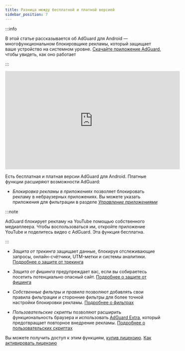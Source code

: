 ```yaml
---
title: Разница между бесплатной и платной версией
sidebar_position: 7
---
```


:::info

В этой статье рассказывается об AdGuard для Android — многофункциональном блокировщике рекламы, который защищает ваше устройство на системном уровне. [Скачайте приложение AdGuard](https://agrd.io/download-kb-adblock), чтобы увидеть, как оно работает

:::

<iframe width="560" height="315" src="https://www.youtube-nocookie.com/embed/mGJk5Ee0nyA?si=6yzb5X5Wp7fhtgQG" title="Плеер YouTube" frameborder="0" allow="accelerometer; autoplay; clipboard-write; encrypted-media; gyroscope; picture-in-picture" allowfullscreen></iframe>

Есть бесплатная и платная версии AdGuard для Android. Платные функции расширяют возможности AdGuard:

- _Блокировка рекламы в приложениях_ позволяет блокировать рекламу в небраузерных приложениях. Вы можете указать приложения для фильтрации в разделе [_Управление приложениями_](/adguard-for-android/features/app-management)

:::note

AdGuard блокирует рекламу на YouTube помощью собственного медиаплеера. Чтобы воспользоваться им, откройте приложение YouTube и поделитесь видео с AdGuard. Эта функция бесплатна.

:::

- _Защита от трекинга_ защищает данные, блокируя отслеживающие запросы, онлайн-счётчики, UTM-метки и системы аналитики. [Подробнее о защите от трекинга](/adguard-for-android/features/protection/tracking-protection)

- _Защита от фишинга_ предупреждает вас, если вы собираетесь посетить потенциально опасный сайт. [Подробнее о защите от фишинга](/adguard-for-android/features/protection/browsing-security)

- _Собственные фильтры и правила_ позволяют добавлять свои правила фильтрации и сторонние фильтры для более точной настройки блокировки рекламы. [Подробнее о фильтрах](/adguard-for-android/features/settings#filters)

- _Пользовательские скрипты_ позволяют расширить функциональность браузера и использовать [AdGuard Extra](/adguard-for-android/features/settings#adguard-extra), который предотвращает повторное внедрение рекламы. [Подробнее о пользовательских скриптах](/adguard-for-android/features/settings#userscripts)

Вы можете получить доступ к этим функциям, [купив лицензию](https://adguard.com/license.html). [Как активировать лицензию](/general/license/activation/#activating-adguard-for-android)
